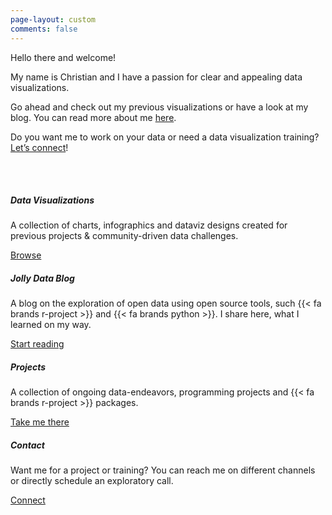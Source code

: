 ```yaml
---
page-layout: custom
comments: false
---
```


<link rel="me" href="https://vis.social/@basepair" />
<link rel="me" href="https://genomic.social/@basepair" />
<link rel="me" href="https://scicomm.xyz/@basepair" />


::: {.grid}
::: {.g-col-10 .g-start-2 .g-col-sm-10 .g-start-sm-2 .g-col-md-10 .g-start-md-2 .g-col-lg-5 .g-start-lg-2}

::: {.welcome-title}
Hello there and welcome!
:::

::: {.welcome-message}
My name is Christian and I have a passion for clear and appealing data visualizations. 

Go ahead and check out my previous visualizations or have a look at my blog. You can read more about me [here](about.html).

Do you want me to work on your data or need a data visualization training? [Let's connect](contact.html)!
:::

:::

::: {.g-col-0 .g-start-col-0 .g-col-lg-5 .welcome-hero}


:::

:::

<br><br>

::: {.grid}


::: {.g-col-10 .g-start-2 .g-col-md-4 .g-start-md-3}
<div class="card mb-2">
<div class="card-body">
<h5 class="card-title">Data Visualizations</h5>
<p class="card-text">A collection of charts, infographics and dataviz designs created for previous projects & community-driven data challenges.</p>
<a href="challenges.html" class="btn btn-primary stretched-link">Browse</a>
</div>
</div>
:::

::: {.g-col-10 .g-start-2 .g-col-md-4}
<div class="card mb-2">
<div class="card-body">
<h5 class="card-title">Jolly Data Blog</h5>
<p class="card-text">A blog on the exploration of open data using open source tools,
such {{< fa brands r-project >}} and {{< fa brands python >}}. I share here, what I learned on my way.</p>
<a href="posts.html" class="btn btn-info stretched-link">Start reading</a>
</div>
</div>
:::

::: {.g-col-10 .g-start-2 .g-col-md-4 .g-start-md-3}
<div class="card mb-2">
<div class="card-body">
<h5 class="card-title">Projects</h5>
<p class="card-text">A collection of ongoing data-endeavors, programming projects and {{< fa brands r-project >}} packages.</p>
<a href="projects.html" class="btn btn-danger stretched-link">Take me there</a>
</div>
</div>
:::

::: {.g-col-10 .g-start-2 .g-col-md-4}
<div class="card mb-2">
<div class="card-body">
<h5 class="card-title">Contact</h5>
<p class="card-text">Want me for a project or training?
You can reach me on different channels or directly schedule an exploratory call.</p>
<a href="contact.html" class="btn btn-success stretched-link">Connect</a>
</div>
</div>
:::


:::

::: {.welcome-message}




:::

